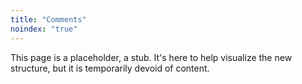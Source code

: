```yaml
---
title: "Comments"
noindex: "true"
---
```


This page is a placeholder, a stub. It's here to help visualize the new structure, but it is temporarily devoid of content.
